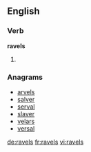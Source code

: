 ==English==

===Verb===
'''ravels'''

# {{third-person singular of|[[ravel]]}}

===Anagrams===
* [[arvels#English|arvels]]
* [[salver#English|salver]]
* [[serval#English|serval]]
* [[slaver#English|slaver]]
* [[velars#English|velars]]
* [[versal#English|versal]]

[[de:ravels]]
[[fr:ravels]]
[[vi:ravels]]